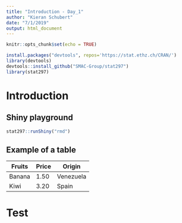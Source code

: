 ```yaml
---
title: "Introduction - Day_1"
author: "Kieran Schubert"
date: "7/1/2019"
output: html_document
---
```


```r
knitr::opts_chunk$set(echo = TRUE)

install.packages("devtools", repos='https://stat.ethz.ch/CRAN/')
library(devtools)
devtools::install_github("SMAC-Group/stat297")
library(stat297)
```

# Introduction

## Shiny playground

```r
stat297::runShiny("rmd")
```

## Example of a table

Fruits | Price | Origin
---|---|---
Banana | 1.50 | Venezuela
Kiwi | 3.20 | Spain

# Test
```r

```
